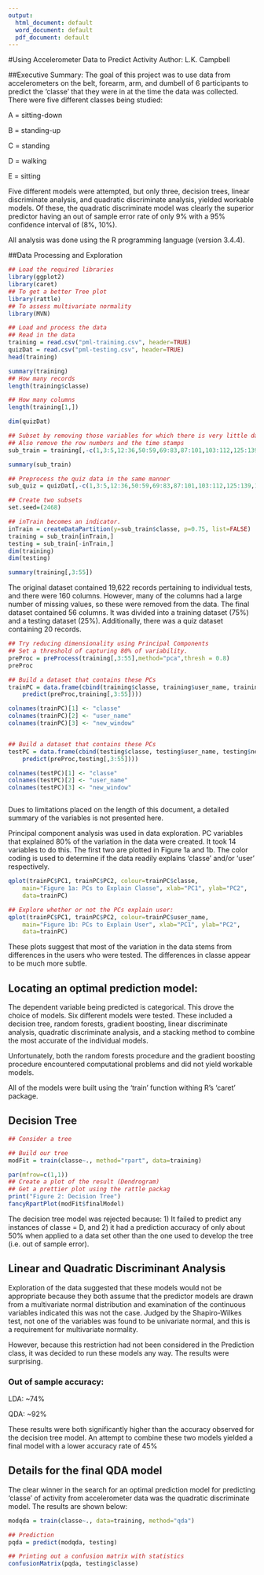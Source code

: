 ---
output:
  html_document: default
  word_document: default
  pdf_document: default
---

#Using Accelerometer Data to Predict Activity
Author: L.K. Campbell

##Executive Summary:
The goal of this project was to use data from accelerometers on the belt, forearm, arm, and dumbell of 6 participants to predict the 'classe' that they were in at the time the data was collected.  There were five different classes being studied: 

 A = sitting-down
 
 B = standing-up
 
 C = standing
 
 D = walking
 
 E = sitting

Five different models were attempted, but only three, decision trees, linear discriminate analysis, and quadratic discriminate analysis, yielded workable models. Of these, the quadratic discriminate model was clearly the superior predictor having an out of sample error rate of only 9% with a 95% confidence interval of (8%, 10%).

All analysis was done using the R programming language (version 3.4.4).

##Data Processing and Exploration
```{r,echo=FALSE,results='hide',message=FALSE}
## Load the required libraries
library(ggplot2)
library(caret)
## To get a better Tree plot
library(rattle)
## To assess multivariate normality
library(MVN)

## Load and process the data
## Read in the data
training = read.csv("pml-training.csv", header=TRUE)
quizDat = read.csv("pml-testing.csv", header=TRUE)
head(training)

summary(training)
## How many records
length(training$classe)

## How many columns
length(training[1,])

dim(quizDat)

## Subset by removing those variables for which there is very little data
## Also remove the row numbers and the time stamps
sub_train = training[,-c(1,3:5,12:36,50:59,69:83,87:101,103:112,125:139,141:150)]

summary(sub_train)

## Preprocess the quiz data in the same manner
sub_quiz = quizDat[,-c(1,3:5,12:36,50:59,69:83,87:101,103:112,125:139,141:150)]

## Create two subsets
set.seed=(2468)

## inTrain becomes an indicator.
inTrain = createDataPartition(y=sub_train$classe, p=0.75, list=FALSE)
training = sub_train[inTrain,]
testing = sub_train[-inTrain,]
dim(training)
dim(testing)

summary(training[,3:55])


```
The original dataset contained 19,622 records pertaining to individual tests, and there were 160 columns. However, many of the columns had a large number of missing values, so these were removed from the data. The final dataset contained 56 columns. It was divided into a training dataset (75%) and a testing dataset (25%). Additionally, there was a quiz dataset containing 20 records.


```{r,echo=FALSE,message=FALSE,results='hide'}

## Try reducing dimensionality using Principal Components
## Set a threshold of capturing 80% of variability.
preProc = preProcess(training[,3:55],method="pca",thresh = 0.8)
preProc

## Build a dataset that contains these PCs
trainPC = data.frame(cbind(training$classe, training$user_name, training$new_window,
	predict(preProc,training[,3:55])))

colnames(trainPC)[1] <- "classe"
colnames(trainPC)[2] <- "user_name"
colnames(trainPC)[3] <- "new_window"


## Build a dataset that contains these PCs
testPC = data.frame(cbind(testing$classe, testing$user_name, testing$new_window,
	predict(preProc,testing[,3:55])))

colnames(testPC)[1] <- "classe"
colnames(testPC)[2] <- "user_name"
colnames(testPC)[3] <- "new_window"



```
Dues to limitations placed on the length of this document, a detailed summary of the variables is not presented here.

Principal component analysis was used in data exploration. PC variables that explained 80% of the variation in the data were created. It took 14 variables to do this. The first two are plotted in Figure 1a and 1b. The color coding is used to determine if the data readily explains 'classe' and/or 'user' respectively.

```{r,echo=FALSE}
qplot(trainPC$PC1, trainPC$PC2, colour=trainPC$classe, 
	main="Figure 1a: PCs to Explain Classe", xlab="PC1", ylab="PC2", 
	data=trainPC)

## Explore whether or not the PCs explain user:
qplot(trainPC$PC1, trainPC$PC2, colour=trainPC$user_name,
	main="Figure 1b: PCs to Explain User", xlab="PC1", ylab="PC2", 
	data=trainPC)

```

These plots suggest that most of the variation in the data stems from differences in the users who were tested. The differences in classe appear to be much more subtle.


## Locating an optimal prediction model:
The dependent variable being predicted is categorical. This drove the choice of models. Six different models were tested. These included a decision tree, random forests, gradient boosting, linear discriminate analysis, quadratic discriminate analysis, and a stacking method to combine the most accurate of the individual models.

Unfortunately, both the random forests procedure and the gradient boosting procedure encountered computational problems and did not yield workable models.

All of the models were built using the 'train' function withing R's 'caret' package.

## Decision Tree
```{R,results='hide',echo=FALSE }
## Consider a tree

## Build our tree
modFit = train(classe~., method="rpart", data=training)
```

```{R,echo=FALSE}
par(mfrow=c(1,1))
## Create a plot of the result (Dendrogram)
## Get a prettier plot using the rattle packag
print("Figure 2: Decision Tree")
fancyRpartPlot(modFit$finalModel)
```
The decision tree model was rejected because: 1) It failed to predict any instances of classe = D, and 2) it had a prediction accuracy of only about 50% when applied to a data set other than the one used to develop the tree (i.e. out of sample error).

## Linear and Quadratic Discriminant Analysis
Exploration of the data suggested that these models would not be appropriate because they both assume that the predictor models are drawn from a multivariate normal distribution and examination of the continuous variables indicated this was not the case. Judged by the Shapiro-Wilkes test, not one of the variables was found to be univariate normal, and this is a requirement for multivariate normality.

However, because this restriction had not been considered in the Prediction class, it was decided to run these models any way. The results were surprising.

### Out of sample accuracy:
LDA:    ~74%

QDA:    ~92%
 
These results were both significantly higher than the accuracy observed for the decision tree model. An attempt to combine these two models yielded a final model with a lower accuracy rate of 45%

## Details for the final QDA model
The clear winner in the search for an optimal prediction model for predicting 'classe' of activity from accelerometer data was the quadratic discriminate model. The results are shown below:

```{R,echo=FALSE}
modqda = train(classe~., data=training, method="qda")

## Prediction
pqda = predict(modqda, testing)

## Printing out a confusion matrix with statistics
confusionMatrix(pqda, testing$classe)
```


